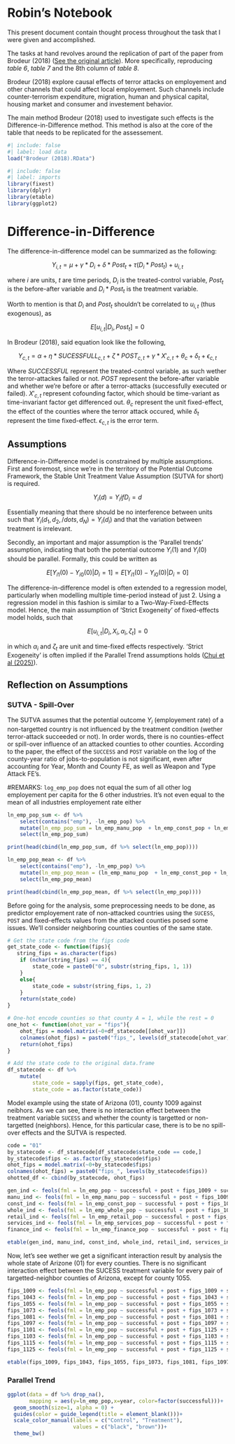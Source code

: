 # Robin's Notebook

This present document contain thought process throughout the task that I were given and accomplished.

The tasks at hand revolves around the replication of part of the paper from Brodeur (2018) ([See the original article](https://www.aeaweb.org/articles?id=10.1257/app.20160556)). More specifically, reproducing *table 6*, *table 7* and the 8th column of *table 8*.

Brodeur (2018) explore causal effects of terror attacks on employement and other channels that could affect local employement. Such channels include counter-terrorism expenditure, migration, human and physical capital, housing market and consumer and investement behavior.

The main method Brodeur (2018) used to investigate such effects is the Difference-in-Difference method. This method is also at the core of the table that needs to be replicated for the assessement.

```r
#| include: false
#| label: load data
load("Brodeur (2018).RData")
```

```r
#| include: false
#| label: imports
library(fixest)
library(dplyr)
library(etable)
library(ggplot2)
```

# Difference-in-Difference

The difference-in-difference model can be summarized as the following:

$$
Y_{i,t} = \mu + \gamma*D_i + \delta*Post_t + \tau(D_i * Post_t) + u_{i,t}
$$

where $i$ are units, $t$ are time periods, $D_i$ is the treated-control variable, $Post_t$ is the before-after variable and $D_i * Post_t$ is the treatment variable.

Worth to mention is that $D_i$ and $Post_t$ shouldn't be correlated to $u_{i, t}$ (thus exogenous), as

$$
E[u_{i,t}|D_i, Post_t] = 0
$$

In Brodeur (2018), said equation look like the following,

$$
Y_{c,t} = \alpha + \eta * SUCESSFULL_{c,t} + \zeta * POST_{c,t} + \gamma * X'_{c, t} + \theta_c + \delta_t + \epsilon_{c,t}
$$

Where $SUCCESSFUL$ represent the treated-control variable, as such wether the terror-attackes failed or not. $POST$ represent the before-after variable and whether we're before or after a terror-attacks (successfully executed or failed). $X'_{c, t}$ represent cofounding factor, which should be time-variant as time-invariant factor get differenced out. $\theta_c$ represent the unit fixed-effect, the effect of the counties where the terror attack occured, while $\delta_t$ represent the time fixed-effect. $\epsilon_{c,t}$ is the error term.

## Assumptions

Difference-in-Difference model is constrained by multiple assumptions. First and foremost, since we're in the territory of the Potential Outcome Framework, the Stable Unit Treatment Value Assumption (SUTVA for short) is required.

$$
Y_i(d) = Y_i if D_i = d
$$

Essentially meaning that there should be no interference between units such that $Y_i(d_1, d_2, /dots, d_N) = Y_i(d_i)$ and that the variation between treatment is irrelevant.

Secondly, an important and major assumption is the 'Parallel trends' assumption, indicating that both the potential outcome $Y_i(1)$ and $Y_i(0)$ should be parallel. Formally, this could be written as

$$
E[Y_{i1}(0) - Y_{i0}(0)|D_i = 1] = E[Y_{i1}(0) - Y_{i0}(0)|D_i = 0]
$$

The difference-in-difference model is often extended to a regression model, particularly when modelling multiple time-period instead of just 2. Using a regression model in this fashion is similar to a Two-Way-Fixed-Effects model. Hence, the main assumption of 'Strict Exogeneity' of fixed-effects model holds, such that

$$
E[u_{i,t}|D_i,X_i,\alpha_i, \zeta_t] = 0
$$

in which $\alpha_i$ and $\zeta_t$ are unit and time-fixed effects respectively. 'Strict Exogeneity' is often implied if the Parallel Trend assumptions holds ([Chui et al (2025)](https://www.cambridge.org/core/journals/american-political-science-review/article/causal-panel-analysis-under-parallel-trends-lessons-from-a-large-reanalysis-study/219275E0CE901F099F2CFFBA07079243?utm_source=chatgpt.com)).

## Reflection on Assumptions

### SUTVA - Spill-Over

The SUTVA assumes that the potential outcome $Y_i$ (employement rate) of a non-targetted country is not influenced by the treatment condition (wether terror-attack succeeded or not). In order words, there is no counties-effect or spill-over influence of an attacked counties to other counties. According to the paper, the effect of the `SUCCESS` and `POST` variable on the log of the county-year ratio of jobs-to-population is not significant, even after accounting for Year, Month and County FE, as well as Weapon and Type Attack FE's.

#REMARKS: `log_emp_pop` does not equal the sum of all other log employement per capita for the 6 other industries. It's not even equal to the mean of all industries employement rate either

```r
ln_emp_pop_sum <- df %>% 
    select(contains("emp"), -ln_emp_pop) %>% 
    mutate(ln_emp_pop_sum = ln_emp_manu_pop  + ln_emp_const_pop + ln_emp_whole_pop + ln_emp_retail_pop + ln_emp_services_pop + ln_emp_finance_pop) %>% 
    select(ln_emp_pop_sum)

print(head(cbind(ln_emp_pop_sum, df %>% select(ln_emp_pop))))
```


```r
ln_emp_pop_mean <- df %>% 
    select(contains("emp"), -ln_emp_pop) %>% 
    mutate(ln_emp_pop_mean = (ln_emp_manu_pop  + ln_emp_const_pop + ln_emp_whole_pop + ln_emp_retail_pop + ln_emp_services_pop + ln_emp_finance_pop) / 6) %>% 
    select(ln_emp_pop_mean)

print(head(cbind(ln_emp_pop_mean, df %>% select(ln_emp_pop))))
```

Before going for the analysis, some preprocessing needs to be done, as predictor employement rate of non-attacked countries using 
the `SUCESS`, `POST` and fixed-effects values from the attacked counties posed some issues.
We'll consider neighboring counties counties of the same state.

```r
# Get the state code from the fips code
get_state_code <- function(fips){
   string_fips = as.character(fips)
    if (nchar(string_fips) == 4){
        state_code = paste0("0", substr(string_fips, 1, 1))
    }
    else{
        state_code = substr(string_fips, 1, 2)
    }
    return(state_code)    
}

# One-hot encode counties so that county A = 1, while the rest = 0
one_hot <- function(ohot_var = "fips"){
    ohot_fips = model.matrix(~0+df_statecode[[ohot_var]])
    colnames(ohot_fips) = paste0("fips_", levels(df_statecode[ohot_var]))
    return(ohot_fips)
}

# Add the state code to the original data.frame
df_statecode <- df %>% 
    mutate(
        state_code = sapply(fips, get_state_code),
        state_code = as.factor(state_code))

```

Model example using the state of Arizona (01), county 1009 against neibhors. As we can see, there is no interaction effect between the treatment variable `SUCESS` and whether the county is targetted or non-targetted (neighbors). Hence, for this particular case, there is to be no spill-over effects and the SUTVA is respected.

```r
code = "01"
by_statecode <- df_statecode[df_statecode$state_code == code,]
by_statecode$fips <- as.factor(by_statecode$fips)
ohot_fips = model.matrix(~0+by_statecode$fips)
colnames(ohot_fips) = paste0("fips_", levels(by_statecode$fips))
ohotted_df <- cbind(by_statecode, ohot_fips)

gen_ind <- feols(fml = ln_emp_pop ~ successful + post + fips_1009 + successful*fips_1009|year + aa_assass + aa_armed + aa_bomb + aa_facility + ww_firearm + ww_explo + ww_incend,data = ohotted_df)
manu_ind <- feols(fml = ln_emp_manu_pop ~ successful + post + fips_1009 + successful*fips_1009|year + aa_assass + aa_armed + aa_bomb + aa_facility + ww_firearm + ww_explo + ww_incend,data = ohotted_df)
const_ind <- feols(fml = ln_emp_const_pop ~ successful + post + fips_1009 + successful*fips_1009|year + aa_assass + aa_armed + aa_bomb + aa_facility + ww_firearm + ww_explo + ww_incend,data = ohotted_df)
whole_ind <- feols(fml = ln_emp_whole_pop ~ successful + post + fips_1009 + successful*fips_1009|year + aa_assass + aa_armed + aa_bomb + aa_facility + ww_firearm + ww_explo + ww_incend,data = ohotted_df)
retail_ind <- feols(fml = ln_emp_retail_pop ~ successful + post + fips_1009 + successful*fips_1009|year + aa_assass + aa_armed + aa_bomb + aa_facility + ww_firearm + ww_explo + ww_incend,data = ohotted_df)
services_ind <- feols(fml = ln_emp_services_pop ~ successful + post + fips_1009 + successful*fips_1009|year + aa_assass + aa_armed + aa_bomb + aa_facility + ww_firearm + ww_explo + ww_incend,data = ohotted_df)
finance_ind <- feols(fml = ln_emp_finance_pop ~ successful + post + fips_1009 + successful*fips_1009|year + aa_assass + aa_armed + aa_bomb + aa_facility + ww_firearm + ww_explo + ww_incend,data = ohotted_df)

etable(gen_ind, manu_ind, const_ind, whole_ind, retail_ind, services_ind, finance_ind)
```

Now, let's see wether we get a significant interaction result by analysis the whole state of Arizone (01) for every counties.
There is no significant interaction effect between the SUCESS treatment variable for every pair of targetted-neighbor counties of Arizona, except for county 1055.

```r
fips_1009 <- feols(fml = ln_emp_pop ~ successful + post + fips_1009 + successful*fips_1009|year + aa_assass + aa_armed + aa_bomb + aa_facility + ww_firearm + ww_explo + ww_incend,data = ohotted_df)
fips_1043 <- feols(fml = ln_emp_pop ~ successful + post + fips_1043 + successful*fips_1043|year + aa_assass + aa_armed + aa_bomb + aa_facility + ww_firearm + ww_explo + ww_incend,data = ohotted_df)
fips_1055 <- feols(fml = ln_emp_pop ~ successful + post + fips_1055 + successful*fips_1055|year + aa_assass + aa_armed + aa_bomb + aa_facility + ww_firearm + ww_explo + ww_incend,data = ohotted_df)
fips_1073 <- feols(fml = ln_emp_pop ~ successful + post + fips_1073 + successful*fips_1073|year + aa_assass + aa_armed + aa_bomb + aa_facility + ww_firearm + ww_explo + ww_incend,data = ohotted_df)
fips_1081 <- feols(fml = ln_emp_pop ~ successful + post + fips_1081 + successful*fips_1081|year + aa_assass + aa_armed + aa_bomb + aa_facility + ww_firearm + ww_explo + ww_incend,data = ohotted_df)
fips_1097 <- feols(fml = ln_emp_pop ~ successful + post + fips_1097 + successful*fips_1097|year + aa_assass + aa_armed + aa_bomb + aa_facility + ww_firearm + ww_explo + ww_incend,data = ohotted_df)
fips_1101 <- feols(fml = ln_emp_pop ~ successful + post + fips_1125 + successful*fips_1101|year + aa_assass + aa_armed + aa_bomb + aa_facility + ww_firearm + ww_explo + ww_incend,data = ohotted_df)
fips_1103 <- feols(fml = ln_emp_pop ~ successful + post + fips_1103 + successful*fips_1103|year + aa_assass + aa_armed + aa_bomb + aa_facility + ww_firearm + ww_explo + ww_incend,data = ohotted_df)
fips_1115 <- feols(fml = ln_emp_pop ~ successful + post + fips_1115 + successful*fips_1115|year + aa_assass + aa_armed + aa_bomb + aa_facility + ww_firearm + ww_explo + ww_incend,data = ohotted_df)
fips_1125 <- feols(fml = ln_emp_pop ~ successful + post + fips_1125 + successful*fips_1125|year + aa_assass + aa_armed + aa_bomb + aa_facility + ww_firearm + ww_explo + ww_incend,data = ohotted_df)

etable(fips_1009, fips_1043, fips_1055, fips_1073, fips_1081, fips_1097, fips_1101, fips_1103, fips_1115, fips_1125)
```

### Parallel Trend

```r
ggplot(data = df %>% drop_na(), 
       mapping = aes(y=ln_emp_pop,x=year, color=factor(successful)))+
  geom_smooth(size=1, alpha = 0) +
  guides(color = guide_legend(title = element_blank()))+
  scale_color_manual(labels = c("Control", "Treatment"), 
                     values = c("black", "brown"))+
  theme_bw()
```